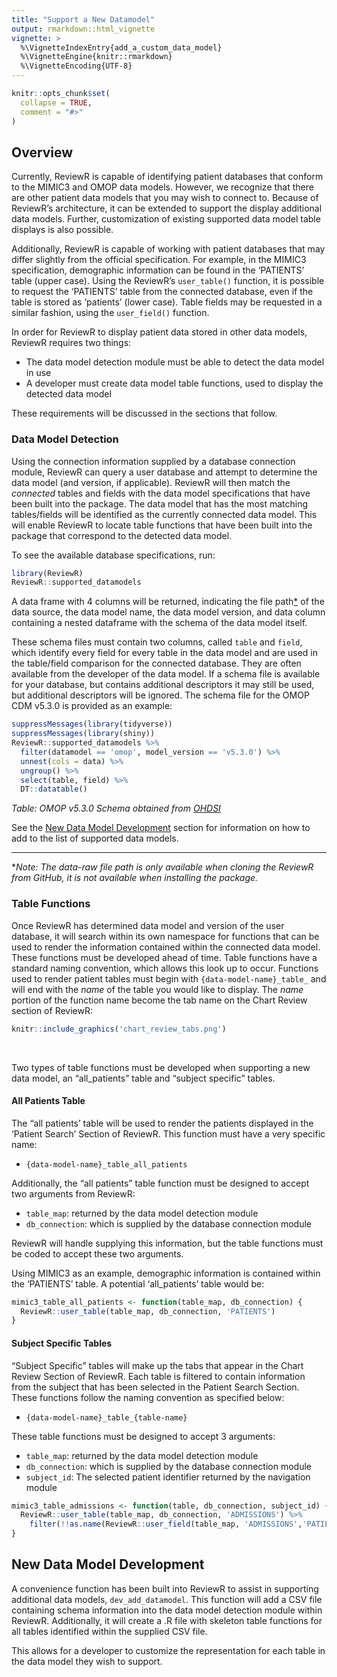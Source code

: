 ```yaml
---
title: "Support a New Datamodel"
output: rmarkdown::html_vignette
vignette: >
  %\VignetteIndexEntry{add_a_custom_data_model}
  %\VignetteEngine{knitr::rmarkdown}
  %\VignetteEncoding{UTF-8}
---
```


```r
knitr::opts_chunk$set(
  collapse = TRUE,
  comment = "#>"
)
```

## Overview

Currently, ReviewR is capable of identifying patient databases that conform to the MIMIC3 and OMOP data models. However, we recognize that there are other patient data models that you may wish to connect to.  Because of ReviewR's architecture, it can be extended to support the display additional data models. Further, customization of existing supported data model table displays is also possible. 

Additionally, ReviewR is capable of working with patient databases that may differ slightly from the official specification. For example, in the MIMIC3 specification, demographic information can be found in the 'PATIENTS' table (upper case). Using the ReviewR's `user_table()` function, it is possible to request the 'PATIENTS' table from the connected database, even if the table is stored as 'patients' (lower case). Table fields may be requested in a similar fashion, using the `user_field()` function. 

In order for ReviewR to display patient data stored in other data models, ReviewR requires two things: 

* The data model detection module must be able to detect the data model in use
* A developer must create data model table functions, used to display the detected data model

These requirements will be discussed in the sections that follow.

### Data Model Detection

Using the connection information supplied by a database connection module, ReviewR can query a user database and attempt to determine the data model (and version, if applicable). ReviewR will then match the *connected* tables and fields with the data model specifications that have been built into the package. The data model that has the most matching tables/fields will be identified as the currently connected data model. This will enable ReviewR to locate table functions that have been built into the package that correspond to the detected data model.

To see the available database specifications, run:
```r
library(ReviewR)
ReviewR::supported_datamodels
```
A data frame with 4 columns will be returned, indicating the file path[*](#file-path) of the data source, the data model name, the data model version, and data column containing a nested dataframe with the schema of the data model itself. 

These schema files must contain two columns, called `table` and `field`, which identify every field for every table in the data model and are used in the table/field comparison for the connected database. They are often available from the developer of the data model. If a schema file is available for your database, but contains additional descriptors it may still be used, but additional descriptors will be ignored. The schema file for the OMOP CDM v5.3.0 is provided as an example:

```r
suppressMessages(library(tidyverse))
suppressMessages(library(shiny))
ReviewR::supported_datamodels %>% 
  filter(datamodel == 'omop', model_version == 'v5.3.0') %>% 
  unnest(cols = data) %>% 
  ungroup() %>% 
  select(table, field) %>% 
  DT::datatable()
```

*Table: OMOP v5.3.0 Schema obtained from [OHDSI](https://github.com/OHDSI/CommonDataModel/releases/tag/v5.3.0)*

See the [New Data Model Development](#new-data-model-development) section for information on how to add to the list of supported data models. 

***

<a name="file-path"></a>
\**Note: The data-raw file path is only available when cloning the ReviewR from GitHub, it is not available when installing the package.*

### Table Functions

Once ReviewR has determined data model and version of the user database, it will search within its own namespace for functions that can be used to render the information contained within the connected data model. These functions must be developed ahead of time. Table functions have a standard naming convention, which allows this look up to occur. Functions used to render patient tables must begin with `{data-model-name}_table_` and will end with the *name* of the table you would like to display. The *name* portion of the function name become the tab name on the Chart Review section of ReviewR:

```r
knitr::include_graphics('chart_review_tabs.png')
```

&nbsp;
&nbsp;
&nbsp;

Two types of table functions must be developed when supporting a new data model, an "all_patients" table and "subject specific" tables. 

#### All Patients Table

The "all patients' table will be used to render the patients displayed in the 'Patient Search' Section of ReviewR. This function must have a very specific name:

* `{data-model-name}_table_all_patients`

Additionally, the "all patients" table function must be designed to accept two arguments from ReviewR:

* `table_map`: returned by the data model detection module
* `db_connection`: which is supplied by the database connection module

ReviewR will handle supplying this information, but the table functions must be coded to accept these two arguments.

Using MIMIC3 as an example, demographic information is contained within the 'PATIENTS' table. A potential 'all_patients' table would be:
```r
mimic3_table_all_patients <- function(table_map, db_connection) {
  ReviewR::user_table(table_map, db_connection, 'PATIENTS')
}
```

#### Subject Specific Tables

"Subject Specific" tables will make up the tabs that appear in the Chart Review Section of ReviewR. Each table is filtered to contain information from the subject that has been selected in the Patient Search Section. These functions follow the naming convention as specified below:

* `{data-model-name}_table_{table-name}`

These table functions must be designed to accept 3 arguments:

* `table_map`: returned by the data model detection module
* `db_connection`: which is supplied by the database connection module
* `subject_id`: The selected patient identifier returned by the navigation module

```r
mimic3_table_admissions <- function(table, db_connection, subject_id) {
  ReviewR::user_table(table_map, db_connection, 'ADMISSIONS') %>% 
    filter(!!as.name(ReviewR::user_field(table_map, 'ADMISSIONS','PATIENT_ID')) == subject_id)
}
```


## New Data Model Development

A convenience function has been built into ReviewR to assist in supporting additional data models, `dev_add_datamodel`. This function will add a CSV file containing schema information into the data model detection module within ReviewR. Additionally, it will create a .R file with skeleton table functions for all tables identified within the supplied CSV file. 

This allows for a developer to customize the representation for each table in the data model they wish to support. 
